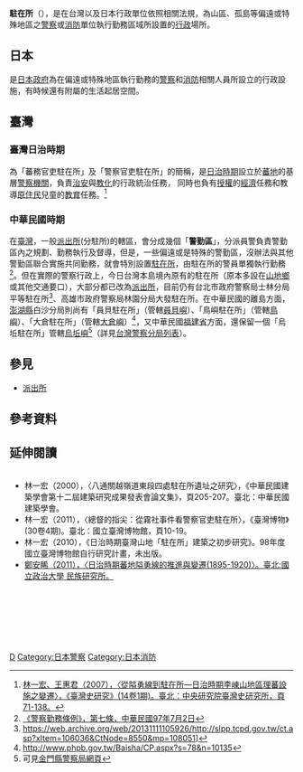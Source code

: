 {{Globalize|area=臺灣}}
{{japanese|japanese=駐在所 |kana=ちゅうざいしょ |romaji=Chūzaisho}}
'''駐在所'''（{{lang-en|police post}}），是在台灣以及日本行政單位依照相關法規，為山區、孤島等偏遠或特殊地區之[[警察|警察]]或[[消防|消防]]單位執行勤務區域所設置的[[行政|行政]]場所。

==日本==
是[[日本|日本]][[政府|政府]]為在偏遠或特殊地區執行勤務的[[警察|警察]]和[[消防|消防]]相關人員所設立的行政設施，有時候還有附屬的生活起居空間。

==臺灣==
===臺灣日治時期===
為「蕃務官吏駐在所」及「警察官吏駐在所」的簡稱，是[[臺灣日治時期|日治時期]]設立於[[蕃地|蕃地]]的基層[[警察|警察]][[機關|機關]]，負責[[治安|治安]]與[[教化|教化]]的行政統治任務，
同時也負有[[授權|授權]]的[[經濟|經濟]]任務和教導[[原住民|原住民]]兒童的[[教育|教育]]任務。<ref>[http://www.ith.sinica.edu.tw/quarterly_download.php?name=fulltext_14_1_2.pdf&filename=126716674512.pdf 林一宏、王惠君（2007），〈從隘勇線到駐在所—日治時期李崠山地區理蕃設施之變遷〉，《臺灣史研究》(14卷1期)。臺北：中央研究院臺灣史研究所，頁71-138。]</ref>

===中華民國時期===
{{Main|中華民國警察}}
在[[臺灣|臺灣]]，一般[[派出所|派出所]](分駐所)的轄區，會分成幾個「'''警勤區'''」，分派員警負責警勤區內之規劃、勤務執行及督導，但是，一些偏遠或是特殊的警勤區，沒辦法與其他警勤區聯合實施共同勤務，就會特別設置[[駐在所|駐在所]]，由駐在所的警員單獨執行勤務<ref>[http://law.moj.gov.tw/LawClass/LawSingle.aspx?Pcode=D0080026&FLNO=7 《警察勤務條例》，第七條，中華民國97年7月2日] </ref>。但在實際的警察行政上，今日台灣本島境內原有的駐在所（原本多設在[[山地鄉|山地鄉]]或其他交通要口），大部分都已改為[[派出所|派出所]]，目前仍有台北市政府警察局士林分局平等駐在所<ref>https://web.archive.org/web/20131111105926/http://slpp.tcpd.gov.tw/ct.asp?xItem=106036&CtNode=8550&mp=108051]</ref>、高雄市政府警察局林園分局大發駐在所。在中華民國的離島方面，[[澎湖縣|澎湖縣]]白沙分局則尚有「員貝駐在所」（管轄[[員貝嶼|員貝嶼]]）、「鳥嶼駐在所」（管轄[[鳥嶼|鳥嶼]]）、「大倉駐在所」（管轄[[大倉嶼|大倉嶼]]）<ref>http://www.phpb.gov.tw/Baisha/CP.aspx?s=78&n=10135</ref>，又中華民國[[福建省_(中華民國)|福建省]]方面，還保留一個「烏坵駐在所」管轄[[烏坵鄉|烏坵嶼]]<ref>可見[http://www.kpb.gov.tw/ 金門縣警察局網頁]{{dead link|date=2018年5月 |bot=InternetArchiveBot |fix-attempted=yes }}</ref>（詳見[[台灣警察分局列表|台灣警察分局列表]]）。

== 參見 ==
* [[派出所|派出所]]

==參考資料==
{{reflist}}

==延伸閱讀==
<div class="references-small; references-2column" style="height: 300px; overflow: auto; padding: 3px">
*林一宏（2000），〈八通關越嶺道東段四處駐在所遺址之研究〉，《中華民國建築學會第十二屆建築研究成果發表會論文集》，頁205-207。臺北：中華民國建築學會。
*林一宏（2011），〈總督的指尖：從霧社事件看警察官吏駐在所〉，《臺灣博物》(30卷4期)。臺北：國立臺灣博物館，頁10-19。
*林一宏（2010），《日治時期臺灣山地「駐在所」建築之初步研究》。98年度國立臺灣博物館自行研究計畫，未出版。
*[https://web.archive.org/web/20140507012720/http://dspace2.lib.nccu.edu.tw/handle/140.119/59758?locale=zh-CN 鄭安睎（2011），〈日治時期蕃地隘勇線的推進與變遷(1895-1920)〉。臺北:國立政治大學 民族研究所。]
</div>

{{台灣日治時期歷史事件}}

[[Category:中華民國警察行政機關|D]]
[[Category:日本警察|Category:日本警察]]
[[Category:日本消防|Category:日本消防]]